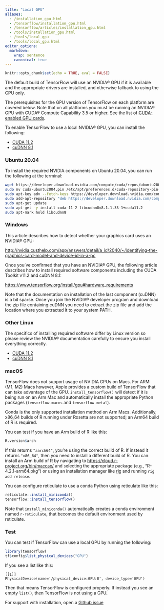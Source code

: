 ```yaml
---
title: "Local GPU"
aliases:
  - /installation_gpu.html
  - /tensorflow/installation_gpu.html
  - /tensorflow/articles/installation_gpu.html
  - /tools/installation_gpu.html
  - /tools/local_gpu
  - /tools/local_gpu.html
editor_options:
  markdown:
    wrap: sentence
    canonical: true
---
```


```r
knitr::opts_chunk$set(echo = TRUE, eval = FALSE)
```

The default build of TensorFlow will use an NVIDIA® GPU if it is available and the appropriate drivers are installed, and otherwise fallback to using the CPU only.

The prerequisites for the GPU version of TensorFlow on each platform are covered below.
Note that on all platforms you must be running an NVIDIA® GPU with CUDA® Compute Capability 3.5 or higher.
See the list of [CUDA-enabled GPU cards](https://developer.nvidia.com/cuda-gpus).

To enable TensorFlow to use a local NVIDIA® GPU, you can install the following:

-   [CUDA 11.2](https://developer.nvidia.com/cuda-11.2.2-download-archive)
-   [cuDNN 8.1](https://developer.nvidia.com/rdp/cudnn-archive)

::: panel-tabset
### Ubuntu 20.04

To install the required NVIDIA components on Ubuntu 20.04, you can run the following at the terminal:

``` bash
wget https://developer.download.nvidia.com/compute/cuda/repos/ubuntu2004/x86_64/cuda-ubuntu2004.pin
sudo mv cuda-ubuntu2004.pin /etc/apt/preferences.d/cuda-repository-pin-600
sudo apt-key adv --fetch-keys https://developer.download.nvidia.com/compute/cuda/repos/ubuntu2004/x86_64/7fa2af80.pub
sudo add-apt-repository "deb https://developer.download.nvidia.com/compute/cuda/repos/ubuntu2004/x86_64/ /"
sudo apt-get update
sudo apt-get -y install cuda-11-2 libcudnn8=8.1.1.33-1+cuda11.2
sudo apt-mark hold libcudnn8
```

### Windows

This article describes how to detect whether your graphics card uses an NVIDIA® GPU:

<http://nvidia.custhelp.com/app/answers/detail/a_id/2040/~/identifying-the-graphics-card-model-and-device-id-in-a-pc>

Once you've confirmed that you have an NVIDIA® GPU, the following article describes how to install required software components including the CUDA Toolkit v11.2 and cuDNN 8.1:

<https://www.tensorflow.org/install/gpu#hardware_requirements>

Note that the documentation on installation of the last component (cuDNN) is a bit sparse.
Once you join the NVIDIA® developer program and download the zip file containing cuDNN you need to extract the zip file and add the location where you extracted it to your system PATH.

### Other Linux

The specifics of installing required software differ by Linux version so please review the NVIDIA® documentation carefully to ensure you install everything correctly.

-   [CUDA 11.2](https://developer.nvidia.com/cuda-11.2.2-download-archive)
-   [cuDNN 8.1](https://developer.nvidia.com/rdp/cudnn-archive)

### macOS

TensorFlow does not support usage of NVIDIA GPUs on Macs.
For ARM (M1, M2) Macs however, Apple provides a custom build of TensorFlow that can take advantage of the GPU.
`install_tensorflow()` will detect if it is being run on an Arm Mac and automatically install the appropriate Python packages (`tensorflow-macos` and `tensorflow-metal`).

Conda is the only supported installation method on Arm Macs.
Additionally, x86_64 builds of R running under Rosetta are not supported; an Arm64 build of R is required.

You can test if you have an Arm build of R like this:

```r
R.version$arch
```

If this returns `"aarch64"`, you're using the correct build of R.
If instead it returns `"x86_64"`, then you need to install a different build of R.
You can install an Arm build of R by navigating to <https://cloud.r-project.org/bin/macosx/> and selecting the appropriate package (e.g., "R-4.2.1-arm64.pkg") or using an installation manager like [rig](https://github.com/r-lib/rig) and running `rig add release`.

You can configure reticulate to use a conda Python using reticulate like this:

```r
reticulate::install_miniconda()
tensorflow::install_tensorflow()
```

Note that `install_miniconda()` automatically creates a conda environment named `r-reticulate`, that becomes the default environment used by reticulate.
:::

### Test

You can test if TensorFlow can use a local GPU by running the following:

```r
library(tensorflow)
tf$config$list_physical_devices("GPU")
```

If you see a list like this:

``` text
[[1]]
PhysicalDevice(name='/physical_device:GPU:0', device_type='GPU')
```

Then that means TensorFlow is configured properly.
If instead you see an empty `list()`, then TensorFlow is not using a GPU.

For support with installation, open a [Github issue](https://github.com/rstudio/tensorflow/issues/new?assignees=&labels=Installation&template=installation-issue.md&title=Installation+Issue)
